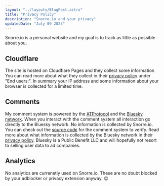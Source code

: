 ```yaml
---
layout: "../layouts/BlogPost.astro"
title: "Privacy Policy"
description: "Snorre.io and your privacy"
updatedDate: "July 09 2023"
---
```



Snorre.io is a personal website and my goal is to track as little as possible about you.

## Cloudflare

The site is hosted on Cloudflare Pages and they collect some information.
You can read more about what they collect in their [privacy policy](https://www.cloudflare.com/privacypolicy/) under "End users:".
In summary your IP address and some information about your browser is collected for a limited time.

## Comments

My comment system is powered by the [ATProtocol](https://atproto.com/) and the [Bluesky network](https://blueskyweb.xyz).
When you interact with the comment system all interaction go directly to the Bluesky network.
No information is collected by Snorre.io.
You can check out the [source code](https://github.com/snorremd/snorreio/blob/main/src/components/comments) for the comment system to verify.
Read more about what information is collected by the Bluesky network in their [privacy policy](https://blueskyweb.xyz/support/privacy-policy).
Bluesky is a Public Benefit LLC and will hopefully not resort to selling user data to ad companies.

## Analytics

No analytics are currenetly used on Snorre.io.
These are no doubt blocked by your adblocker or privacy extension anyway. 😉
